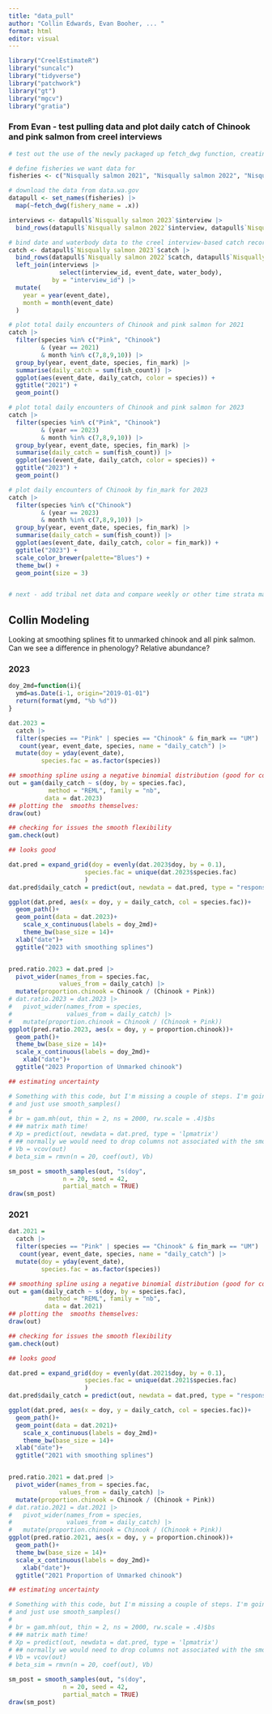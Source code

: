 ```yaml
---
title: "data_pull"
author: "Collin Edwards, Evan Booher, ... "
format: html
editor: visual
---
```


```r
library("CreelEstimateR")
library("suncalc")
library("tidyverse")
library("patchwork")
library("gt")
library("mgcv")
library("gratia")
```

### From Evan - test pulling data and plot daily catch of Chinook and pink salmon from creel interviews

```r

# test out the use of the newly packaged up fetch_dwg function, creating a vector of the names of the Nisqually fisheries we want to pull into R

# define fisheries we want data for
fisheries <- c("Nisqually salmon 2021", "Nisqually salmon 2022", "Nisqually salmon 2023")

# download the data from data.wa.gov
datapull <- set_names(fisheries) |> 
  map(~fetch_dwg(fishery_name = .x))

interviews <- datapull$`Nisqually salmon 2023`$interview |> 
  bind_rows(datapull$`Nisqually salmon 2022`$interview, datapull$`Nisqually salmon 2021`$interview)

# bind date and waterbody data to the creel interview-based catch records
catch <- datapull$`Nisqually salmon 2023`$catch |> 
  bind_rows(datapull$`Nisqually salmon 2022`$catch, datapull$`Nisqually salmon 2021`$catch) |>
  left_join(interviews |> 
              select(interview_id, event_date, water_body),
            by = "interview_id") |> 
  mutate(
    year = year(event_date),
    month = month(event_date)
  )

# plot total daily encounters of Chinook and pink salmon for 2021
catch |> 
  filter(species %in% c("Pink", "Chinook") 
         & (year == 2021) 
         & month %in% c(7,8,9,10)) |> 
  group_by(year, event_date, species, fin_mark) |>
  summarise(daily_catch = sum(fish_count)) |> 
  ggplot(aes(event_date, daily_catch, color = species)) +
  ggtitle("2021") +
  geom_point()

# plot total daily encounters of Chinook and pink salmon for 2023
catch |> 
  filter(species %in% c("Pink", "Chinook") 
         & (year == 2023) 
         & month %in% c(7,8,9,10)) |> 
  group_by(year, event_date, species, fin_mark) |>
  summarise(daily_catch = sum(fish_count)) |> 
  ggplot(aes(event_date, daily_catch, color = species)) +
  ggtitle("2023") +
  geom_point()

# plot daily encounters of Chinook by fin_mark for 2023
catch |> 
  filter(species %in% c("Chinook") 
         & (year == 2023) 
         & month %in% c(7,8,9,10)) |> 
  group_by(year, event_date, species, fin_mark) |>
  summarise(daily_catch = sum(fish_count)) |> 
  ggplot(aes(event_date, daily_catch, color = fin_mark)) +
  ggtitle("2023") +
  scale_color_brewer(palette="Blues") +
  theme_bw() +
  geom_point(size = 3)


# next - add tribal net data and compare weekly or other time strata mark rates from net data and creel based interviews 


```

## Collin Modeling

Looking at smoothing splines fit to unmarked chinook and all pink salmon. Can we see a difference in phenology? Relative abundance?

### 2023

```r

doy_2md=function(i){
  ymd=as.Date(i-1, origin="2019-01-01")
  return(format(ymd, "%b %d"))
}

dat.2023 = 
  catch |> 
  filter(species == "Pink" | species == "Chinook" & fin_mark == "UM") |> 
   count(year, event_date, species, name = "daily_catch") |> 
  mutate(doy = yday(event_date),
         species.fac = as.factor(species))

## smoothing spline using a negative binomial distribution (good for count data)
out = gam(daily_catch ~ s(doy, by = species.fac),
           method = "REML", family = "nb",
          data = dat.2023)
## plotting the  smooths themselves:
draw(out)

## checking for issues the smooth flexibility
gam.check(out)

## looks good

dat.pred = expand_grid(doy = evenly(dat.2023$doy, by = 0.1),
                     species.fac = unique(dat.2023$species.fac)
                     )
dat.pred$daily_catch = predict(out, newdata = dat.pred, type = "response")

ggplot(dat.pred, aes(x = doy, y = daily_catch, col = species.fac))+
  geom_path()+
  geom_point(data = dat.2023)+
    scale_x_continuous(labels = doy_2md)+
    theme_bw(base_size = 14)+
  xlab("date")+
  ggtitle("2023 with smoothing splines")


pred.ratio.2023 = dat.pred |> 
  pivot_wider(names_from = species.fac, 
              values_from = daily_catch) |> 
  mutate(proportion.chinook = Chinook / (Chinook + Pink))
# dat.ratio.2023 = dat.2023 |> 
#   pivot_wider(names_from = species, 
#               values_from = daily_catch) |> 
#   mutate(proportion.chinook = Chinook / (Chinook + Pink))
ggplot(pred.ratio.2023, aes(x = doy, y = proportion.chinook))+
  geom_path()+
  theme_bw(base_size = 14)+
  scale_x_continuous(labels = doy_2md)+
    xlab("date")+
  ggtitle("2023 Proportion of Unmarked chinook")

## estimating uncertainty

# Something with this code, but I'm missing a couple of steps. I'm going to cheat
# and just use smooth_samples()
# 
# br = gam.mh(out, thin = 2, ns = 2000, rw.scale = .4)$bs
# ## matrix math time!
# Xp = predict(out, newdata = dat.pred, type = 'lpmatrix')
# ## normally we would need to drop columns not associated with the smooth, but ALL cols are associated with the smooth)
# Vb = vcov(out)
# beta_sim = rmvn(n = 20, coef(out), Vb)

sm_post = smooth_samples(out, "s(doy",
               n = 20, seed = 42,
               partial_match = TRUE)
draw(sm_post)

```

### 2021

```r
dat.2021 = 
  catch |> 
  filter(species == "Pink" | species == "Chinook" & fin_mark == "UM") |> 
   count(year, event_date, species, name = "daily_catch") |> 
  mutate(doy = yday(event_date),
         species.fac = as.factor(species))

## smoothing spline using a negative binomial distribution (good for count data)
out = gam(daily_catch ~ s(doy, by = species.fac),
           method = "REML", family = "nb",
          data = dat.2021)
## plotting the  smooths themselves:
draw(out)

## checking for issues the smooth flexibility
gam.check(out)

## looks good

dat.pred = expand_grid(doy = evenly(dat.2021$doy, by = 0.1),
                     species.fac = unique(dat.2021$species.fac)
                     )
dat.pred$daily_catch = predict(out, newdata = dat.pred, type = "response")

ggplot(dat.pred, aes(x = doy, y = daily_catch, col = species.fac))+
  geom_path()+
  geom_point(data = dat.2021)+
    scale_x_continuous(labels = doy_2md)+
    theme_bw(base_size = 14)+
  xlab("date")+
  ggtitle("2021 with smoothing splines")


pred.ratio.2021 = dat.pred |> 
  pivot_wider(names_from = species.fac, 
              values_from = daily_catch) |> 
  mutate(proportion.chinook = Chinook / (Chinook + Pink))
# dat.ratio.2021 = dat.2021 |> 
#   pivot_wider(names_from = species, 
#               values_from = daily_catch) |> 
#   mutate(proportion.chinook = Chinook / (Chinook + Pink))
ggplot(pred.ratio.2021, aes(x = doy, y = proportion.chinook))+
  geom_path()+
  theme_bw(base_size = 14)+
  scale_x_continuous(labels = doy_2md)+
    xlab("date")+
  ggtitle("2021 Proportion of Unmarked chinook")

## estimating uncertainty

# Something with this code, but I'm missing a couple of steps. I'm going to cheat
# and just use smooth_samples()
# 
# br = gam.mh(out, thin = 2, ns = 2000, rw.scale = .4)$bs
# ## matrix math time!
# Xp = predict(out, newdata = dat.pred, type = 'lpmatrix')
# ## normally we would need to drop columns not associated with the smooth, but ALL cols are associated with the smooth)
# Vb = vcov(out)
# beta_sim = rmvn(n = 20, coef(out), Vb)

sm_post = smooth_samples(out, "s(doy",
               n = 20, seed = 42,
               partial_match = TRUE)
draw(sm_post)

```
